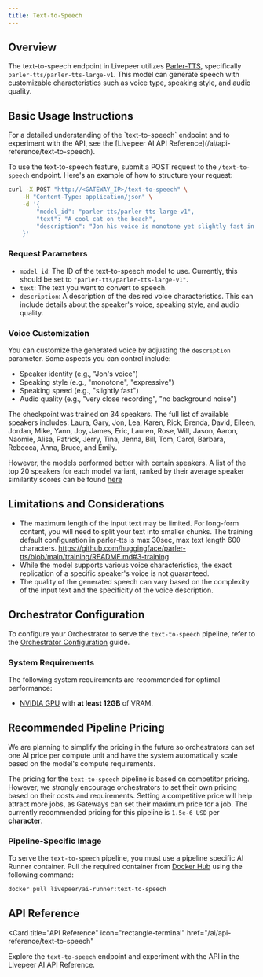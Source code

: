 ```yaml
---
title: Text-to-Speech
---
```


## Overview

The text-to-speech endpoint in Livepeer utilizes
[Parler-TTS](https://github.com/huggingface/parler-tts), specifically
`parler-tts/parler-tts-large-v1`. This model can generate speech with
customizable characteristics such as voice type, speaking style, and audio
quality.

## Basic Usage Instructions

<Tip>
  For a detailed understanding of the `text-to-speech` endpoint and to
  experiment with the API, see the [Livepeer AI API
  Reference](/ai/api-reference/text-to-speech).
</Tip>

To use the text-to-speech feature, submit a POST request to the
`/text-to-speech` endpoint. Here's an example of how to structure your request:

```bash
curl -X POST "http://<GATEWAY_IP>/text-to-speech" \
    -H "Content-Type: application/json" \
    -d '{
        "model_id": "parler-tts/parler-tts-large-v1",
        "text": "A cool cat on the beach",
        "description": "Jon his voice is monotone yet slightly fast in delivery, with a very close recording that almost has no background noise."
    }'
```

### Request Parameters

- `model_id`: The ID of the text-to-speech model to use. Currently, this should
  be set to `"parler-tts/parler-tts-large-v1"`.
- `text`: The text you want to convert to speech.
- `description`: A description of the desired voice characteristics. This can
  include details about the speaker's voice, speaking style, and audio quality.

### Voice Customization

You can customize the generated voice by adjusting the `description` parameter.
Some aspects you can control include:

- Speaker identity (e.g., "Jon's voice")
- Speaking style (e.g., "monotone", "expressive")
- Speaking speed (e.g., "slightly fast")
- Audio quality (e.g., "very close recording", "no background noise")

The checkpoint was trained on 34 speakers. The full list of available speakers
includes: Laura, Gary, Jon, Lea, Karen, Rick, Brenda, David, Eileen, Jordan,
Mike, Yann, Joy, James, Eric, Lauren, Rose, Will, Jason, Aaron, Naomie, Alisa,
Patrick, Jerry, Tina, Jenna, Bill, Tom, Carol, Barbara, Rebecca, Anna, Bruce,
and Emily.

However, the models performed better with certain speakers. A list of the top 20
speakers for each model variant, ranked by their average speaker similarity
scores can be found
[here](https://github.com/huggingface/parler-tts/blob/main/INFERENCE.md#speaker-consistency)

## Limitations and Considerations

- The maximum length of the input text may be limited. For long-form content,
  you will need to split your text into smaller chunks. The training default
  configuration in parler-tts is max 30sec, max text length 600 characters.
  https://github.com/huggingface/parler-tts/blob/main/training/README.md#3-training
- While the model supports various voice characteristics, the exact replication
  of a specific speaker's voice is not guaranteed.
- The quality of the generated speech can vary based on the complexity of the
  input text and the specificity of the voice description.

## Orchestrator Configuration

To configure your Orchestrator to serve the `text-to-speech` pipeline, refer to
the [Orchestrator Configuration](/ai/orchestrators/get-started) guide.

### System Requirements

The following system requirements are recommended for optimal performance:

- [NVIDIA GPU](https://developer.nvidia.com/cuda-gpus) with **at least 12GB** of
  VRAM.

## Recommended Pipeline Pricing

<Note>We are planning to simplify the pricing in the future so orchestrators can set 
one AI price per compute unit and have the system automatically scale based on the 
model's compute requirements.</Note>

The pricing for the `text-to-speech` pipeline is based on competitor pricing. However, 
we strongly encourage orchestrators to set their own pricing based on their costs and 
requirements. Setting a competitive price will help attract more jobs, as Gateways can 
set their maximum price for a job. The currently recommended pricing for this pipeline 
is `1.5e-6 USD` per **character**.

### Pipeline-Specific Image

To serve the `text-to-speech` pipeline, you must use a pipeline specific AI
Runner container. Pull the required container from
[Docker Hub](https://hub.docker.com/r/livepeer/ai-runner/tags?name=text-to-speech-latest)
using the following command:

```bash
docker pull livepeer/ai-runner:text-to-speech
```

## API Reference

<Card
  title="API Reference"
  icon="rectangle-terminal"
  href="/ai/api-reference/text-to-speech"
>
  Explore the `text-to-speech` endpoint and experiment with the API in the
  Livepeer AI API Reference.
</Card>
